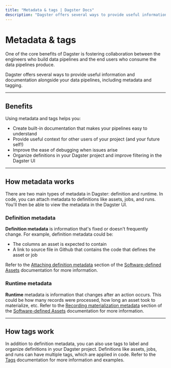 ```yaml
---
title: "Metadata & tags | Dagster Docs"
description: "Dagster offers several ways to provide useful information and documentation alongside your data pipelines, including metadata and tagging."
---
```


# Metadata & tags

One of the core benefits of Dagster is fostering collaboration between the engineers who build data pipelines and the end users who consume the data pipelines produce.

Dagster offers several ways to provide useful information and documentation alongside your data pipelines, including metadata and tagging.

---

## Benefits

Using metadata and tags helps you:

- Create built-in documentation that makes your pipelines easy to understand
- Provide useful context for other users of your project (and your future self!)
- Improve the ease of debugging when issues arise
- Organize definitions in your Dagster project and improve filtering in the Dagster UI

---

## How metadata works

There are two main types of metadata in Dagster: definition and runtime. In code, you can attach metadata to definitions like assets, jobs, and runs. You'll then be able to view the metadata in the Dagster UI.

### Definition metadata

**Definition metadata** is information that's fixed or doesn't frequently change. For example, definition metadata could be:

- The columns an asset is expected to contain
- A link to source file in Github that contains the code that defines the asset or job

Refer to the [Attaching definition metadata](/concepts/assets/software-defined-assets#attaching-definition-metadata) section of the [Software-defined Assets](/concepts/assets/software-defined-assets) documentation for more information.

### Runtime metadata

**Runtime** metadata is information that changes after an action occurs. This could be how many records were processed, how long an asset took to materialize, etc. Refer to the [Recording materialization metadata](/concepts/assets/software-defined-assets#recording-materialization-metadata) section of the [Software-defined Assets](/concepts/assets/software-defined-assets) documentation for more information.

---

## How tags work

In addition to definition metadata, you can also use tags to label and organize definitions in your Dagster project. Definitions like assets, jobs, and runs can have multiple tags, which are applied in code. Refer to the [Tags](/concepts/metadata-tags/tags) documentation for more information and examples.
